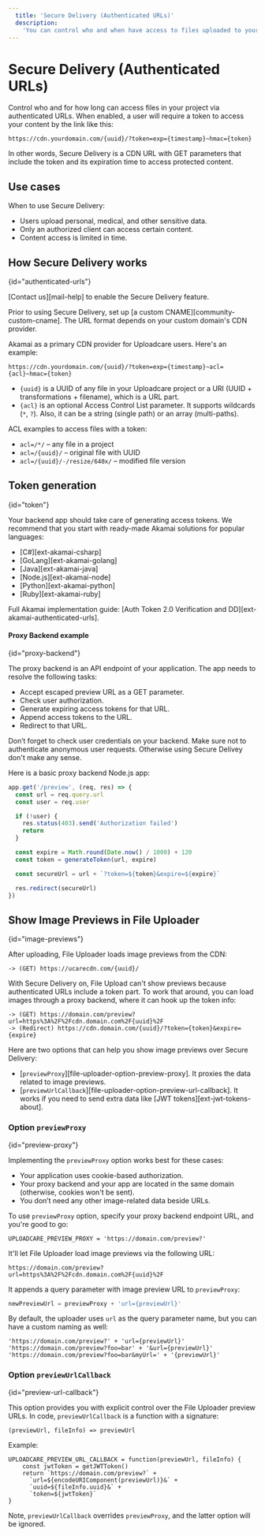 ```yaml
---
  title: 'Secure Delivery (Authenticated URLs)'
  description:
    'You can control who and when have access to files uploaded to your Uploadcare project. When enabled, a user will require a token to access your content.'
---
```


# Secure Delivery (Authenticated URLs)

Control who and for how long can access files in your project via authenticated
URLs. When enabled, a user will require a token to access your content by the
link like this:

```
https://cdn.yourdomain.com/{uuid}/?token=exp={timestamp}~hmac={token}
```

In other words, Secure Delivery is a CDN URL with GET parameters that include
the token and its expiration time to access protected content.

## Use cases

When to use Secure Delivery:

* Users upload personal, medical, and other sensitive data.
* Only an authorized client can access certain content.
* Content access is limited in time.

<!--
# Misha: when the process is automated, do this:

## Turning Secure Delivery on

1. Go to [Dashboard][dashboard] for one of your projects.
1. Select **Delivery** options from the menu on the left.
1. Click **Integrate** where it says **Secure delivery**.

<img src="https://ucarecdn.com/e4fa4a7b-b5ae-478d-9b86-f2cbcf0129c1/Securedelivery.png" alt="Turn on Secure delivery option" />

Follow the instructions.
-->

## How Secure Delivery works
{id="authenticated-urls"}

[Contact us][mail-help] to enable the Secure Delivery feature.

Prior to using Secure Delivery, set up [a custom CNAME][community-custom-cname].
The URL format depends on your custom domain's CDN provider.

Akamai as a primary CDN provider for Uploadcare users. Here's an example:

```
https://cdn.yourdomain.com/{uuid}/?token=exp={timestamp}~acl={acl}~hmac={token}
```

* `{uuid}` is a UUID of any file in your Uploadcare project or a URI (UUID +
  transformations + filename), which is a URL part.
* `{acl}` is an optional Access Control List parameter. It supports wildcards
  (`*`, `?`). Also, it can be a string (single path) or an array (multi-paths).

ACL examples to access files with a token:

* `acl=/*/` –  any file in a project
* `acl=/{uuid}/` – original file with UUID
* `acl=/{uuid}/-/resize/640x/` – modified file version

## Token generation
{id="token"}

Your backend app should take care of generating access tokens. We recommend that
you start with ready-made Akamai solutions for popular languages:

* [C#][ext-akamai-csharp]
* [GoLang][ext-akamai-golang]
* [Java][ext-akamai-java]
* [Node.js][ext-akamai-node]
* [Python][ext-akamai-python]
* [Ruby][ext-akamai-ruby]

Full Akamai implementation guide: [Auth Token 2.0 Verification and DD][ext-akamai-authenticated-urls].

#### Proxy Backend example
{id="proxy-backend"}

The proxy backend is an API endpoint of your application. The app needs to
resolve the following tasks:

* Accept escaped preview URL as a GET parameter.
* Check user authorization.
* Generate expiring access tokens for that URL.
* Append access tokens to the URL.
* Redirect to that URL.

Don’t forget to check user credentials on your backend. Make sure not to
authenticate anonymous user requests. Otherwise using Secure Delivey don't make
any sense.

Here is a basic proxy backend Node.js app:

```javascript
app.get('/preview', (req, res) => {
  const url = req.query.url
  const user = req.user

  if (!user) {
    res.status(403).send('Authorization failed')
    return
  }

  const expire = Math.round(Date.now() / 1000) + 120
  const token = generateToken(url, expire)

  const secureUrl = url + `?token=${token}&expire=${expire}`

  res.redirect(secureUrl)
})
```

## Show Image Previews in File Uploader
{id="image-previews"}

After uploading, File Uploader loads image previews from the CDN:

```
-> (GET) https://ucarecdn.com/{uuid}/
```

With Secure Delivery on, File Upload can't show previews because authenticated
URLs include a token part. To work that around, you can load images through a
proxy backend, where it can hook up the token info:

```
-> (GET) https://domain.com/preview?url=https%3A%2F%2Fcdn.domain.com%2F{uuid}%2F
-> (Redirect) https://cdn.domain.com/{uuid}/?token={token}&expire={expire}
```

Here are two options that can help you show image previews over Secure Delivery:

* [`previewProxy`][file-uploader-option-preview-proxy]. It proxies the data
  related to image previews.
* [`previewUrlCallback`][file-uploader-option-preview-url-callback]. It works if
  you need to send extra data like [JWT tokens][ext-jwt-tokens-about].

### Option `previewProxy`
{id="preview-proxy"}

Implementing the `previewProxy` option works best for these cases:

* Your application uses cookie-based authorization.
* Your proxy backend and your app are located in the same domain
  (otherwise, cookies won't be sent).
* You don’t need any other image-related data beside URLs.

To use `previewProxy` option, specify your proxy backend endpoint URL, and
you're good to go:

```javascript{noAutoLinker}
UPLOADCARE_PREVIEW_PROXY = 'https://domain.com/preview?'
```

It'll let File Uploader load image previews via the following URL:

```{noAutoLinker}
https://domain.com/preview?url=https%3A%2F%2Fcdn.domain.com%2F{uuid}%2F
```

It appends a query parameter with image preview URL to `previewProxy`:

```javascript
newPreviewUrl = previewProxy + 'url={previewUrl}'
```

By default, the uploader uses `url` as the query parameter name, but you
can have a custom naming as well:

```javascript{noAutoLinker}
'https://domain.com/preview?' + 'url={previewUrl}'
'https://domain.com/preview?foo=bar' + '&url={previewUrl}'
'https://domain.com/preview?foo=bar&myUrl=' + '{previewUrl}'
```

### Option `previewUrlCallback`
{id="preview-url-callback"}

This option provides you with explicit control over the File Uploader preview
URLs. In code, `previewUrlCallback` is a function with a signature:

```
(previewUrl, fileInfo) => previewUrl
```

Example:

```javascript{noAutoLinker}
UPLOADCARE_PREVIEW_URL_CALLBACK = function(previewUrl, fileInfo) {
    const jwtToken = getJWTToken()
    return `https://domain.com/preview?` +
      `url=${encodeURIComponent(previewUrl)}&` +
      `uuid=${fileInfo.uuid}&` +
      `token=${jwtToken}`
}
```

Note, `previewUrlCallback` overrides `previewProxy`, and the latter option will
be ignored.
